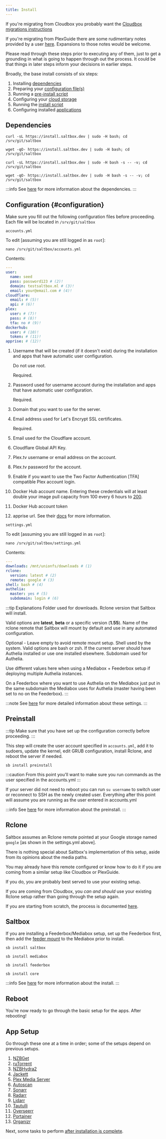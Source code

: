 ```yaml
---
title: Install
---
```



If you're migrating from Cloudbox you probably want the [Cloudbox migrations instructions](https://docs.saltbox.dev/reference/guides/cloudbox/)

If you're migrating from PlexGuide there are some rudimentary notes provided by a user [here](https://docs.saltbox.dev/reference/guides/plexguide/).  Expansions to those notes would be welcome.

Please read through these steps prior to executing any of them, just to get a grounding in what is going to happen through out the process.  It could be that things in later steps inform your decisions in earlier steps.

Broadly, the base install consists of six steps:

1. Installing [dependencies](#dependencies)
2. Preparing your [configuration file(s)](#configuration)
3. Running a [pre-install script](#preinstall)
4. Configuring your [cloud storage](#rclone)
5. Running the [install script](#saltbox)
6. Configuring installed [applications](#app-setup)

## Dependencies

<Tabs>
<TabItem value="curl" label="curl" default>

```shell
curl -sL https://install.saltbox.dev | sudo -H bash; cd /srv/git/saltbox
```

</TabItem>
<TabItem value="wget" label="wget" default>

```shell
wget -qO- https://install.saltbox.dev | sudo -H bash; cd /srv/git/saltbox
```

</TabItem>
<TabItem value="curl (verbose)" label="curl" default>

```shell
curl -sL https://install.saltbox.dev | sudo -H bash -s -- -v; cd /srv/git/saltbox
```

</TabItem>
<TabItem value="wget (verbose)" label="wget" default>

```shell
wget -qO- https://install.saltbox.dev | sudo -H bash -s -- -v; cd /srv/git/saltbox
```

</TabItem>
</Tabs>

:::info
See [here](/reference/dependencies) for more information about the dependencies.
:::

## Configuration {#configuration}

Make sure you fill out the following configuration files before proceeding. Each file will be located in `/srv/git/saltbox`

`accounts.yml`

To edit [assuming you are still logged in as `root`]:

```shell
nano /srv/git/saltbox/accounts.yml
```

Contents:

```yaml
---
user:
  name: seed
  pass: password123 # (2)!
  domain: testsaltbox.ml # (3)!
  email: your@email.com # (4)!
cloudflare:
  email: # (5)!
  api: # (6)!
plex:
  user: # (7)!
  pass: # (8)!
  tfa: no # (9)!
dockerhub:
  user: # (10)!
  token: # (11)!
apprise: # (12)!
```

1. Username that will be created (if it doesn't exist) during the installation and apps that have automatic user configuration.

    Do not use root.

    Required.

2. Password used for username account during the installation and apps that have automatic user configuration.

    Required.

3. Domain that you want to use for the server.

4. Email address used for Let's Encrypt SSL certificates.

    Required.

5. Email used for the Cloudflare account.

6. Cloudflare Global API Key.

7. Plex.tv username or email address on the account.

8. Plex.tv password for the account.

9. Enable if you want to use the Two Factor Authentication [TFA] compatible Plex account login.

10. Docker Hub account name. Entering these credentials will at least double your image pull capacity from 100 every 6 hours to [200](https://www.docker.com/blog/checking-your-current-docker-pull-rate-limits-and-status/).

11. Docker Hub account token

12. apprise url. See their [docs](https://github.com/caronc/apprise#popular-notification-services) for more information.


`settings.yml`

To edit [assuming you are still logged in as `root`]:

```shell
nano /srv/git/saltbox/settings.yml
```

Contents:

```yaml
---
downloads: /mnt/unionfs/downloads # (1)
rclone:
  version: latest # (2)
  remote: google # (3)
shell: bash # (4)
authelia:
  master: yes # (5)
  subdomain: login # (6)
```
:::tip Explanations
<Tabs>
<TabItem value="downloads" label="1" default>
Folder used for downloads.
</TabItem>
<TabItem value="rclone version" label="2">
Rclone version that Saltbox will install.

Valid options are **latest**, **beta** or a specific version (**1.55**).
</TabItem>
<TabItem value="rclone remote" label="3">
Name of the rclone remote that Saltbox will mount by default and use in any automated configuration.

Optional - Leave empty to avoid remote mount setup.
</TabItem>
<TabItem value="shell" label="4">
Shell used by the system. Valid options are bash or zsh.
</TabItem>
<TabItem value="authelia master" label="5">
If the current server should have Authelia installed or use one installed elsewhere.
</TabItem>
<TabItem value="authelia subdomain" label="6">
Subdomain used for Authelia.

Use different values here when using a Mediabox + Feederbox setup if deploying multiple Authelia instances.

On a Feederbox where you want to use Authelia on the Mediabox just put in the same subdomain the Mediabox uses for Authelia (master having been set to no on the Feederbox).
</TabItem>
</Tabs>
:::

:::note
See [here](/reference/accounts#options-in-settingsyml) for more detailed information about these settings.
:::

## Preinstall

:::tip
Make sure that you have set up the configuration correctly before proceeding.
:::

This step will create the user account specified in `accounts.yml`, add it to sudoers, update the kernel, edit GRUB configuration, install Rclone, and reboot the server if needed.

``` shell
sb install preinstall
```

:::caution
From this point you'll want to make sure you run commands as the user specified in the accounts.yml
:::

If your server did not need to reboot you can run `su username` to switch user or reconnect to SSH as the newly created user. Everything after this point will assume you are running as the user entered in accounts.yml

:::info
See [here](/reference/preinstall) for more information about the preinstall.
:::

## Rclone
Saltbox assumes an Rclone remote pointed at your Google storage named `google` [as shown in the settings.yml above].

There is nothing special about Saltbox's implementation of this setup, aside from its opinions about the media paths.

You may already have this remote configured or know how to do it if you are coming from a similar setup like Cloudbox or PlexGuide.

If you do, you are probably best served to use your existing setup.

If you are coming from Cloudbox, you *can and should* use your existing Rclone setup rather than going through the setup again.

If you are starting from scratch, the process is documented [here](/reference/rclone).

## Saltbox

If you are installing a Feederbox/Mediabox setup, set up the Feederbox first, then add the [feeder mount](/advanced/feeder) to the Mediabox prior to install.

<Tabs>
<TabItem value="Saltbox" label="Saltbox" default>

```shell
sb install saltbox
```

</TabItem>
<TabItem value="Mediabox" label="Mediabox" default>

```shell
sb install mediabox
```

</TabItem>
<TabItem value="Feederbox" label="Feederbox" default>

```shell
sb install feederbox
```

</TabItem>
<TabItem value="Core" label="Core" default>

```shell
sb install core
```

</TabItem>
</Tabs>

:::info
See [here](/reference/install) for more information about the install.
:::

## Reboot

You're now ready to go through the basic setup for the apps. After rebooting!

## App Setup

Go through these one at a time in order; some of the setups depend on previous setups.

1. [NZBGet](/apps/nzbget)
1. [ruTorrent](/apps/rutorrent)
1. [NZBHydra2](/apps/nzbhydra2)
1. [Jackett](/apps/jackett)
1. [Plex Media Server](/apps/plex)
1. [Autoscan](/apps/autoscan)
1. [Sonarr](/apps/sonarr)
1. [Radarr](/apps/radarr)
1. [Lidarr](/apps/lidarr)
1. [Tautulli](/apps/tautulli)
1. [Overseerr](/apps/overseerr)
1. [Portainer](/apps/portainer)
1. [Organizr](/apps/organizr)

Next, some tasks to perform [after installation is complete](/saltbox/install/after).
